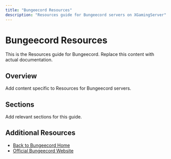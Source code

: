 ```yaml
---
title: "Bungeecord Resources"
description: "Resources guide for Bungeecord servers on XGamingServer"
---
```


# Bungeecord Resources

This is the Resources guide for Bungeecord. Replace this content with actual documentation.

## Overview

Add content specific to Resources for Bungeecord servers.

## Sections

Add relevant sections for this guide.

## Additional Resources

- [Back to Bungeecord Home](./index)
- [Official Bungeecord Website](https://example.com)
